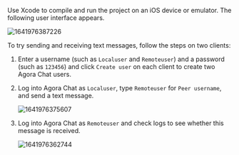 <PlatformWrapper platform="ios">

Use Xcode to compile and run the project on an iOS device or emulator. The following user interface appears.

![1641976387226](https://web-cdn.agora.io/docs-files/1641976387226)

To try sending and receiving text messages, follow the steps on two clients:

1. Enter a username (such as `Localuser` and `Remoteuser`) and a password (such as `123456`) and click `Create user` on each client to create two Agora Chat users.

2. Log into Agora Chat as `Localuser`, type `Remoteuser` for `Peer username`, and send a text message.

   ![1641976375607](https://web-cdn.agora.io/docs-files/1641976375607)

3. Log into Agora Chat as `Remoteuser` and check logs to see whether this message is received.

   ![1641976362744](https://web-cdn.agora.io/docs-files/1641976362744)

</PlatformWrapper>
